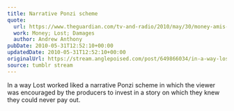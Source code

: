 ```yaml
---
title: Narrative Ponzi scheme
quote:
  url: https://www.theguardian.com/tv-and-radio/2010/may/30/money-amis-lost-damages
  work: Money; Lost; Damages
  author: Andrew Anthony
pubDate: 2010-05-31T12:52:10+00:00
updatedDate: 2010-05-31T12:52:10+00:00
originalUrl: https://stream.anglepoised.com/post/649866034/in-a-way-lost-worked-liked-a-narrative-ponzi
source: tumblr stream
---
```


In a way Lost worked liked a narrative Ponzi scheme in which the viewer was encouraged by the producers to invest in a story on which they knew they could never pay out.
